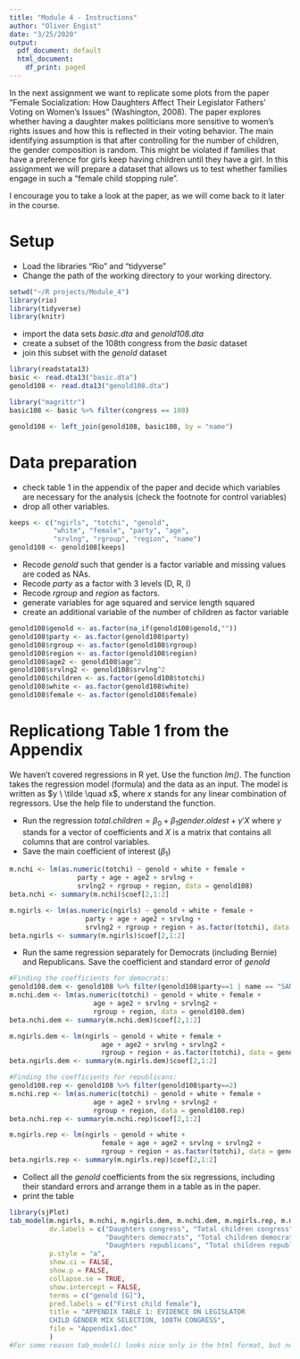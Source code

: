 ```yaml
---
title: "Module 4 - Instructions"
author: "Oliver Engist"
date: "3/25/2020"
output:
  pdf_document: default
  html_document:
    df_print: paged
---
```


In the next assignment we want to replicate some plots from the paper "Female Socialization: How Daughters Affect Their Legislator Fathers' Voting on Women's Issues" (Washington, 2008). The paper explores whether having a daughter makes politicians more sensitive to women's rights issues and how this is reflected in their voting behavior. The main identifying assumption is that after controlling for the number of children, the gender composition is random. This might be violated if families that have a preference for girls keep having children until they have a girl. In this assignment we will prepare a dataset that allows us to test whether families engage in such a "female child stopping rule".

I encourage you to take a look at the paper, as we will come back to it later in the course. 

# Setup

* Load the libraries "Rio" and "tidyverse"
* Change the path of the working directory to your working directory.
```r
setwd("~/R projects/Module_4")
library(rio)
library(tidyverse)
library(knitr)
```
* import the data sets *basic.dta* and *genold108.dta*
* create a subset of the 108th congress from the *basic* dataset
* join this subset with the *genold* dataset
```r
library(readstata13)
basic <- read.dta13("basic.dta")
genold108 <- read.dta13("genold108.dta")

library("magrittr")
basic108 <- basic %>% filter(congress == 108)

genold108 <- left_join(genold108, basic108, by = "name")
```

# Data preparation

* check table 1 in the appendix of the paper and decide which variables are necessary for the analysis (check the footnote for control variables)
* drop all other variables.
```r
keeps <- c("ngirls", "totchi", "genold", 
           "white", "female", "party", "age", 
           "srvlng", "rgroup", "region", "name")
genold108 <- genold108[keeps]
```
* Recode *genold* such that gender is a factor variable and missing values are coded as NAs.
* Recode *party* as a factor with 3 levels (D, R, I)
* Recode *rgroup* and *region* as factors.
* generate variables for age squared and service length squared
* create an additional variable of the number of children as factor variable
```r
genold108$genold <- as.factor(na_if(genold108$genold,""))
genold108$party <- as.factor(genold108$party)
genold108$rgroup <- as.factor(genold108$rgroup)
genold108$region <- as.factor(genold108$region)
genold108$age2 <- genold108$age^2
genold108$srvlng2 <- genold108$srvlng^2
genold108$children <- as.factor(genold108$totchi)
genold108$white <- as.factor(genold108$white)
genold108$female <- as.factor(genold108$female)
```

# Replicationg Table 1 from the Appendix

We haven't covered regressions in R yet. Use the function *lm()*. The function takes the regression model (formula) and the data as an input. The model is written as $y \ \tilde \quad x$, where $x$ stands for any linear combination of regressors. Use the help file to understand the function.

* Run the regression $total.children = \beta_0 + \beta_1 gender.oldest + \gamma'X$ where $\gamma$ stands for a vector of coefficients and $X$ is a matrix that contains all columns that are control variables.\footnote{This is just a short notation instead of writing the full model with all control variables $totchi = \beta_0 + \beta_1 genold + \gamma_1 age + \gamma_2 age^2 + \gamma_3 Democrat + ... + \epsilon$ which quickly gets out of hand for large models.}
* Save the main coefficient of interest ($\beta_1$)
```r
m.nchi <- lm(as.numeric(totchi) ~ genold + white + female + 
                 party + age + age2 + srvlng + 
                 srvlng2 + rgroup + region, data = genold108)
beta.nchi <- summary(m.nchi)$coef[2,1:2]

m.ngirls <- lm(as.numeric(ngirls) ~ genold + white + female + 
                   party + age + age2 + srvlng + 
                   srvlng2 + rgroup + region + as.factor(totchi), data = genold108)
beta.ngirls <- summary(m.ngirls)$coef[2,1:2]
```
* Run the same regression separately for Democrats (including Bernie) and Republicans. Save the coefficient and standard error of *genold*
```r
#Finding the coefficients for democrats:
genold108.dem <- genold108 %>% filter(genold108$party==1 | name == "SANDERS, BERNARD")
m.nchi.dem <- lm(as.numeric(totchi) ~ genold + white + female + 
                     age + age2 + srvlng + srvlng2 + 
                     rgroup + region, data = genold108.dem)
beta.nchi.dem <- summary(m.nchi.dem)$coef[2,1:2]

m.ngirls.dem <- lm(ngirls ~ genold + white + female + 
                       age + age2 + srvlng + srvlng2 + 
                       rgroup + region + as.factor(totchi), data = genold108.dem)
beta.ngirls.dem <- summary(m.ngirls.dem)$coef[2,1:2]

#Finding the coefficients for republicans:
genold108.rep <- genold108 %>% filter(genold108$party==2)
m.nchi.rep <- lm(as.numeric(totchi) ~ genold + white + female + 
                     age + age2 + srvlng + srvlng2 + 
                     rgroup + region, data = genold108.rep)
beta.nchi.rep <- summary(m.nchi.rep)$coef[2,1:2]

m.ngirls.rep <- lm(ngirls ~ genold + white + 
                       female + age + age2 + srvlng + srvlng2 + 
                       rgroup + region + as.factor(totchi), data = genold108.rep)
beta.ngirls.rep <- summary(m.ngirls.rep)$coef[2,1:2]
```

* Collect all the *genold* coefficients from the six regressions, including their standard errors and arrange them in a table as in the paper.
* print the table
```r
library(sjPlot)
tab_model(m.ngirls, m.nchi, m.ngirls.dem, m.nchi.dem, m.ngirls.rep, m.nchi.rep,
          dv.labels = c("Daughters congress", "Total children congress", 
                        "Daughters democrats", "Total children democrats", 
                        "Daughters republicans", "Total children republicans"),
          p.style = "a",
          show.ci = FALSE,
          show.p = FALSE, 
          collapse.se = TRUE, 
          show.intercept = FALSE,
          terms = c("genold [G]"),
          pred.labels = c("First child female"),
          title = "APPENDIX TABLE 1: EVIDENCE ON LEGISLATOR 
          CHILD GENDER MIX SELECTION, 108TH CONGRESS",
          file = "Appendix1.doc"
          )
#For some reason tab_model() looks nice only in the html format, but not in pdf.
```
